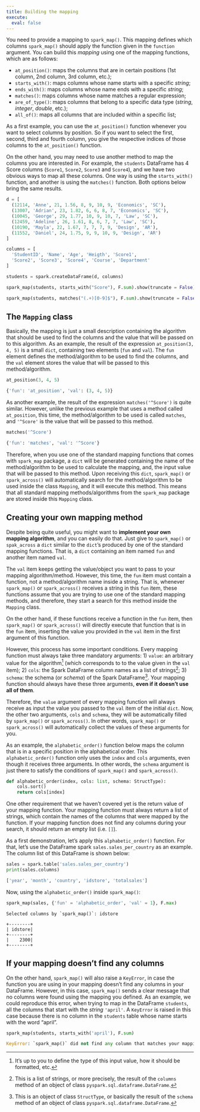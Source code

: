 ```yaml
---
title: Building the mapping
execute:
  eval: false
---
```


You need to provide a mapping to `spark_map()`. This mapping defines which columns `spark_map()` should apply the function given in the `function` argument. You can build this *mapping* using one of the mapping functions, which are as follows:

- `at_position()`: maps the columns that are in certain positions (1st column, 2nd column, 3rd column, etc.);
- `starts_with()`: maps columns whose name starts with a specific *string*;
- `ends_with()`: maps columns whose name ends with a specific *string*;
- `matches()`: maps columns whose name matches a regular expression;
- `are_of_type()`: maps columns that belong to a specific data type (*string*, *integer*, *double*, etc.);
- `all_of()`: maps all columns that are included within a specific list;

As a first example, you can use the `at_position()` function whenever you want to select columns by position. So if you want to select the first, second, third and fourth column, you give the respective indices of those columns to the `at_position()` function.

On the other hand, you may need to use another method to map the columns you are interested in. For example, the `students` DataFrame has 4 Score columns (`Score1`, `Score2`, `Score3` and `Score4`), and we have two obvious ways to map all these columns. One way is using the `starts_with()` function, and another is using the `matches()` function. Both options below bring the same results.

```python
d = [
  (12114, 'Anne', 21, 1.56, 8, 9, 10, 9, 'Economics', 'SC'),
  (13007, 'Adrian', 23, 1.82, 6, 6, 8, 7, 'Economics', 'SC'),
  (10045, 'George', 29, 1.77, 10, 9, 10, 7, 'Law', 'SC'),
  (12459, 'Adeline', 26, 1.61, 8, 6, 7, 7, 'Law', 'SC'),
  (10190, 'Mayla', 22, 1.67, 7, 7, 7, 9, 'Design', 'AR'),
  (11552, 'Daniel', 24, 1.75, 9, 9, 10, 9, 'Design', 'AR')
]

columns = [
  'StudentID', 'Name', 'Age', 'Heigth', 'Score1',
  'Score2', 'Score3', 'Score4', 'Course', 'Department'
] 

students = spark.createDataFrame(d, columns)

spark_map(students, starts_with("Score"), F.sum).show(truncate = False)
```

```python
spark_map(students, matches("(.+)[0-9]$"), F.sum).show(truncate = False)
```


## The `Mapping` class

Basically, the mapping is just a small description containing the algorithm that should be used to find the columns and the value that will be passed on to this algorithm. As an example, the result of the expression `at_position(3, 4, 5)` is a small `dict`, containing two elements (`fun` and `val`). The `fun` element defines the method/algorithm to be used to find the columns, and the `val` element stores the value that will be passed to this method/algorithm.

```python
at_position(3, 4, 5)
```
```python
{'fun': 'at_position', 'val': (3, 4, 5)}
```

As another example, the result of the expression `matches('^Score')` is quite similar. However, unlike the previous example that uses a method called `at_position`, this time, the method/algorithm to be used is called `matches`, and `'^Score'` is the value that will be passed to this method.

```python
matches('^Score')
```
```python
{'fun': 'matches', 'val': '^Score'}
```

Therefore, when you use one of the standard mapping functions that comes with `spark_map` package, a `dict` will be generated containing the name of the method/algorithm to be used to calculate the mapping, and, the input value that will be passed to this method. Upon receiving this `dict`, `spark_map()` or `spark_across()` will automatically search for the method/algorithm to be used inside the class `Mapping`, and it will execute this method. This means that all standard mapping methods/algorithms from the `spark_map` package are stored inside this `Mapping` class.


## Creating your own mapping method

Despite being quite useful, you might want to **implement your own mapping algorithm**, and you can easily do that. Just give to `spark_map()` or `spak_across` a `dict` similar to the `dict`'s produced by one of the standard mapping functions. That is, a `dict` containing an item named `fun` and another item named `val`.

The `val` item keeps getting the value/object you want to pass to your mapping algorithm/method. However, this time, the `fun` item must contain a function, not a method/algorithm name inside a string. That is, whenever `spark_map()` or `spark_across()` receives a string in this `fun` item, these functions assume that you are trying to use one of the standard mapping methods, and therefore, they start a search for this method inside the `Mapping` class.

On the other hand, if these functions receive a function in the `fun` item, then `spark_map()` or `spark_across()` will directly execute that function that is in the `fun` item, inserting the value you provided in the `val` item in the first argument of this function.

However, this process has some important conditions. Every mapping function must always take three mandatory arguments: 1) `value`: an arbitrary value for the algorithm^[It's up to you to define the type of this input value, how it should be formatted, etc.] (which corresponds to to the value given in the `val` item); 2) `cols`: the Spark DataFrame column names as a list of strings^[This is a list of strings, or more precisely, the result of the `columns` method of an object of class `pyspark.sql.dataframe.DataFrame`.]; 3) `schema`: the schema (or *schema*) of the Spark DataFrame^[This is an object of class `StructType`, or basically the result of the `schema` method of an object of class `pyspark.sql.dataframe.DataFrame`.]. Your mapping function should always have these three arguments, **even if it doesn't use all of them**.

Therefore, the `value` argument of every mapping function will always receive as input the value you passed to the `val` item of the initial `dict`. Now, the other two arguments, `cols` and `schema`, they will be automatically filled by `spark_map()` or `spark_across()`. In other words, `spark_map()` or `spark_across()` will automatically collect the values of these arguments for you.

As an example, the `alphabetic_order()` function below maps the column that is in a specific position in the alphabetical order. This `alphabetic_order()` function only uses the `index` and `cols` arguments, even though it receives three arguments. In other words, the `schema` argument is just there to satisfy the conditions of `spark_map()` and `spark_across()`.

```python
def alphabetic_order(index, cols: list, schema: StructType):
    cols.sort()
    return cols[index]
```

One other requirement that we haven't covered yet is the return value of your mapping function. Your mapping function must always return a list of strings, which contain the names of the columns that were mapped by the function. If your mapping function does not find any columns during your search, it should return an empty list (i.e. `[]`).

As a first demonstration, let's apply this `alphabetic_order()` function. For that, let's use the DataFrame spark `sales.sales_per_country` as an example. The column list of this DataFrame is shown below:

```python
sales = spark.table('sales.sales_per_country')
print(sales.columns)
```

```python
['year', 'month', 'country', 'idstore', 'totalsales']
```

Now, using the `alphabetic_order()` inside `spark_map()`:

```python
spark_map(sales, {'fun' = 'alphabetic_order', 'val' = 1}, F.max)
```

```
Selected columns by `spark_map()`: idstore

+--------+
| idstore|
+--------+
|    2300|
+--------+
```


<!--
## Be careful when using custom mapping functions

However, it is worth noting that if you try to use in your mapping a function that does not exist (ie a function that has not yet been defined in your session), you will get a `KeyError` as a result. Notice in the example below, where I try to use a function called `some_mapping_function()` with the value `'some_value'` to map the columns. Because `spark_map()` doesn't find any function named `some_mapping_function()` defined in my session, a `KeyError` ends up being raised. So, if you face this error when using `spark_map()`, investigate if you have correctly defined the function you want to use in your mapping.

```python
spark_map(students, {'fun': 'some_mapping_function', 'val': 'some_value'}, F.sum)
```

```python
KeyError: 'some_mapping_function'
```
-->

## If your mapping doesn't find any columns

On the other hand, `spark_map()` will also raise a `KeyError`, in case the function you are using in your mapping doesn't find any columns in your DataFrame. However, in this case, `spark_map()` sends a clear message that no columns were found using the mapping you defined. As an example, we could reproduce this error, when trying to map in the DataFrame `students`, all the columns that start with the *string* `'april'`. A `KeyError` is raised in this case because there is no column in the `students` table whose name starts with the word "april".

```python
spark_map(students, starts_with('april'), F.sum)
```
```python
KeyError: `spark_map()` did not find any column that matches your mapping!
```

